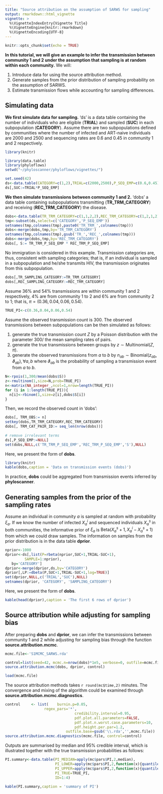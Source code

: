 ```yaml
---
title: "Source attribution on the assumption of SARWS for sampling"
output: rmarkdown::html_vignette
vignette: >
  %\VignetteIndexEntry{Vignette Title}
  %\VignetteEngine{knitr::rmarkdown}
  %\VignetteEncoding{UTF-8}
---
```


```r
knitr::opts_chunk$set(echo = TRUE)
```

**In this tutorial, we will give an example to infer the transmission between community 1 and 2 under the assumption that sampling is at random within each community.** We will:

1. Introduce data for using the source attribution method.
2. Generate samples from the prior distribution of sampling probability on the assumption of SARWS.
3. Estimate transmission flows while accounting for sampling differences.


## Simulating data

**We first simulate data for sampling.** 'ds' is a data table containing the number of individuals who are eligible (**TRIAL**) and sampled (**SUC**) in each subpopulation (**CATEGORY**). Assume there are two subpopulations defined by communities where the number of infected and ART-naive individuals are 2000 and 2500 and sequencing rates are 0.6 and 0.45 in community 1 and 2 respectively.

```r
library(knitr)
```

```r
library(data.table)
library(phyloflows)
setwd("~/phyloscanner/phyloflows/vignettes/")

set.seed(42)
ds<-data.table(CATEGORY=c(1,2),TRIAL=c(2000,2500),P_SEQ_EMP=c(0.6,0.45))
ds[,SUC:=TRIAL*P_SEQ_EMP]
```

**We then simulate transmissions between community 1 and 2.** 'dobs' a data table containing subpopulations transmitting (**TR_TRM_CATEGORY**) and receiving (**REC_TRM_CATEGORY**) the disease. 

```r
dobs<-data.table(TR_TRM_CATEGORY=c(1,1,2,2),REC_TRM_CATEGORY=c(1,2,1,2))
tmp<-subset(ds,select=c('CATEGORY','P_SEQ_EMP'))
setnames(tmp,colnames(tmp),paste0('TR_TRM_',colnames(tmp)))
dobs<-merge(dobs,tmp,by='TR_TRM_CATEGORY')
setnames(tmp,colnames(tmp),gsub('TR_','REC_',colnames(tmp)))
dobs<-merge(dobs,tmp,by='REC_TRM_CATEGORY')
dobs[, S:= TR_TRM_P_SEQ_EMP * REC_TRM_P_SEQ_EMP]
```

No immigration is considered in this example. Transmission categories are, thus, consistent with sampling categories; that is, if an individual is sampled in a subpopulation and he/she transmits HIV, the transmission originates from this subpopulation.

```r
dobs[,TR_SAMPLING_CATEGORY:=TR_TRM_CATEGORY]
dobs[,REC_SAMPLING_CATEGORY:=REC_TRM_CATEGORY]
```


Assume 36\% and 54\% transmissions are within community 1 and 2 respectively, 4\% are from community 1 to 2 and 6\% are from community 2 to 1; that is, $\pi=(0.36,0.04,0.06,0.54)$. 

```r
TRUE_PI<-c(0.36,0.04,0.06,0.54)
```

Assume the observed transmission count is 300. The observed transmissions between subpopulations can be then simulated as follows:
  
  1. generate the true transmission count $Z$ by a Poisson distribution with the parameter 300/ the mean sampling rates of pairs.
  2. generate the true transmissions between groups by $z \sim \mbox{Multinomial} (Z,\pi)$.
  3. generate the observed transmissions from $a$ to $b$ by $n_{ab} \sim \mbox{Binomial} (z_{ab},\vartheta_{ab}), \forall a,b$ where $\vartheta_{ab}$ is the probability of sampling a transmission event from $a$ to $b$.
  
```r
N<-rpois(1,300/mean(dobs$S))
z<-rmultinom(1,size=N,prob=TRUE_PI)
n<-matrix(NA_integer_,ncol=1,nrow=length(TRUE_PI))
for (i in 1:length(TRUE_PI)){
  n[i]<-rbinom(1,size=z[i],dobs$S[i])
}
```
  
Then, we record the observed count in 'dobs':
```r
dobs[, TRM_OBS:= n]
setkey(dobs,TR_TRM_CATEGORY,REC_TRM_CATEGORY)
dobs[, TRM_CAT_PAIR_ID:= seq_len(nrow(dobs))]
	
# remove irrelevant terms
ds[,P_SEQ_EMP:=NULL]
set(dobs,NULL,c('TR_TRM_P_SEQ_EMP','REC_TRM_P_SEQ_EMP','S'),NULL)
```

Here, we present the form of **dobs**.
```r
library(knitr)
kable(dobs,caption = 'Data on transmission events (dobs)')
```

In practice, **dobs** could be aggregated from transmission events inferred by **phyloscanner**.

## Generating samples from the prior of the sampling rates

Assume an individual in community $a$ is sampled at random with probability $\xi_a$. If we know the number of infected $X_a^i$ and sequenced individuals $X_a^s$ in both communities, the informative prior of $\xi_a$ is $\mbox{Beta}(X_a^s+1,X_a^i-X_a^s+1)$ from which we could draw samples. The information on samples from the prior distribution is in the data table **dprior**.
```r
nprior<-1000
dprior<-ds[,list(P=rbeta(nprior,SUC+1,TRIAL-SUC+1),
         SAMPLE=1:nprior),
   by='CATEGORY']
dprior<-merge(dprior,ds,by='CATEGORY')
dprior[,LP:=dbeta(P,SUC+1,TRIAL-SUC+1,log=TRUE)]
set(dprior,NULL,c('TRIAL','SUC'),NULL)
setnames(dprior, 'CATEGORY', 'SAMPLING_CATEGORY')
```

Here, we present the form of **dobs**.
```r
kable(head(dprior),caption = 'The first 6 rows of dprior')
```


## Source attribution while adjusting for sampling bias  
After preparing **dobs** and **dprior**, we can infer the transmissions between community 1 and 2 while adjusting for sampling bias through the function **source.attribution.mcmc**.

```r
mcmc.file<-'S1MCMC_SARWS.rda'
```

```r
control=list(seed=42, mcmc.n=nrow(dobs)*1e5, verbose=0, outfile=mcmc.file)
source.attribution.mcmc(dobs, dprior, control)
```

```r
load(mcmc.file)
```

The source attribution methods takes `r round(mc$time,2)` minutes. The convergence and mixing of the algorithm could be examined through **source.attribution.mcmc.diagnostics**.
```r
control		<- list(	burnin.p=0.05, 
                  regex_pars='*', 
							    credibility.interval=0.95, 
							    pdf.plot.all.parameters=FALSE, 
							    pdf.plot.n.worst.case.parameters=10, 
							    pdf.height.per.par=1.2, 
							outfile.base=gsub('\\.rda','',mcmc.file))
source.attribution.mcmc.diagnostics(mcmc.file, control=control)
```

Outputs are summarised by median and 95\% credible interval, which is illustrated together with the true transmission probabilities as follows:
```r
PI.summary<-data.table(PI_MEDIAN=apply(mc$pars$PI,2,median),
                       PI_LOWER=apply(mc$pars$PI,2,function(x){quantile(x,0.025)}),
                       PI_UPPER=apply(mc$pars$PI,2,function(x){quantile(x,0.975)}),
                       PI_TRUE=TRUE_PI,
                       ID=1:4)
```


```r
kable(PI.summary,caption = 'summary of PI')
```

